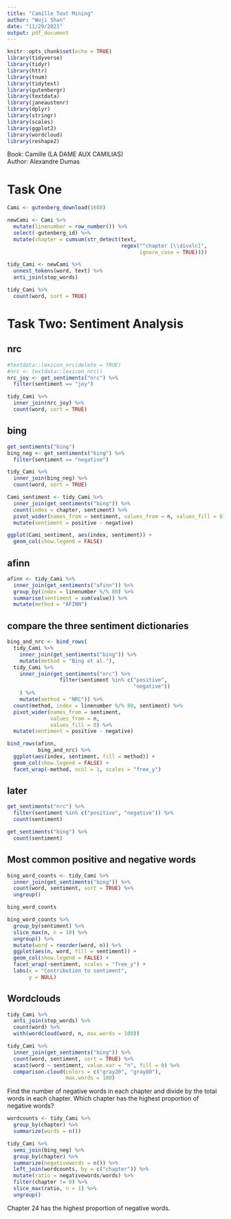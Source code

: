 ```yaml
---
title: "Camille Text Mining"
author: "Wuji Shan"
date: "11/29/2021"
output: pdf_document
---
```


```r
knitr::opts_chunk$set(echo = TRUE)
library(tidyverse)
library(tidyr)
library(httr)
library(tnum)
library(tidytext)
library(gutenbergr)
library(textdata)
library(janeaustenr)
library(dplyr)
library(stringr)
library(scales)
library(ggplot2)
library(wordcloud)
library(reshape2)
```

Book: Camille (LA DAME AUX CAMILIAS)  
Author: Alexandre Dumas  

# Task One
```r
Cami <- gutenberg_download(1608)
```

```r
newCami <- Cami %>%
  mutate(linenumber = row_number()) %>%
  select(-gutenberg_id) %>%
  mutate(chapter = cumsum(str_detect(text, 
                                     regex("^chapter [\\divxlc]",
                                           ignore_case = TRUE))))
```

```r
tidy_Cami <- newCami %>%
  unnest_tokens(word, text) %>%
  anti_join(stop_words)

tidy_Cami %>%
  count(word, sort = TRUE) 
```

# Task Two: Sentiment Analysis

## nrc

```r
#textdata::lexicon_nrc(delete = TRUE)
#nrc <- textdata::lexicon_nrc()
nrc_joy <- get_sentiments("nrc") %>% 
  filter(sentiment == "joy")

tidy_Cami %>%
  inner_join(nrc_joy) %>%
  count(word, sort = TRUE)
```

## bing

```r
get_sentiments("bing")
bing_neg <- get_sentiments("bing") %>% 
  filter(sentiment == "negative")
```

```r
tidy_Cami %>%
  inner_join(bing_neg) %>%
  count(word, sort = TRUE)

Cami_sentiment <- tidy_Cami %>%
  inner_join(get_sentiments("bing")) %>%
  count(index = chapter, sentiment) %>%
  pivot_wider(names_from = sentiment, values_from = n, values_fill = 0) %>% 
  mutate(sentiment = positive - negative)

ggplot(Cami_sentiment, aes(index, sentiment)) +
  geom_col(show.legend = FALSE)
```

## afinn

```r
afinn <- tidy_Cami %>% 
  inner_join(get_sentiments("afinn")) %>% 
  group_by(index = linenumber %/% 80) %>% 
  summarise(sentiment = sum(value)) %>% 
  mutate(method = "AFINN")
```

## compare the three sentiment dictionaries

```r
bing_and_nrc <- bind_rows(
  tidy_Cami %>% 
    inner_join(get_sentiments("bing")) %>%
    mutate(method = "Bing et al."),
  tidy_Cami %>% 
    inner_join(get_sentiments("nrc") %>% 
                 filter(sentiment %in% c("positive", 
                                         "negative"))
    ) %>%
    mutate(method = "NRC")) %>%
  count(method, index = linenumber %/% 80, sentiment) %>%
  pivot_wider(names_from = sentiment,
              values_from = n,
              values_fill = 0) %>% 
  mutate(sentiment = positive - negative)
```

```r
bind_rows(afinn, 
          bing_and_nrc) %>%
  ggplot(aes(index, sentiment, fill = method)) +
  geom_col(show.legend = FALSE) +
  facet_wrap(~method, ncol = 1, scales = "free_y")
```

## later

```r
get_sentiments("nrc") %>% 
  filter(sentiment %in% c("positive", "negative")) %>% 
  count(sentiment)
```

```r
get_sentiments("bing") %>% 
  count(sentiment)
```

## Most common positive and negative words
```r
bing_word_counts <- tidy_Cami %>%
  inner_join(get_sentiments("bing")) %>%
  count(word, sentiment, sort = TRUE) %>%
  ungroup()

bing_word_counts
```

```r
bing_word_counts %>%
  group_by(sentiment) %>%
  slice_max(n, n = 10) %>% 
  ungroup() %>%
  mutate(word = reorder(word, n)) %>%
  ggplot(aes(n, word, fill = sentiment)) +
  geom_col(show.legend = FALSE) +
  facet_wrap(~sentiment, scales = "free_y") +
  labs(x = "Contribution to sentiment",
       y = NULL)
```

## Wordclouds

```r
tidy_Cami %>%
  anti_join(stop_words) %>%
  count(word) %>%
  with(wordcloud(word, n, max.words = 100))
```

```r
tidy_Cami %>%
  inner_join(get_sentiments("bing")) %>%
  count(word, sentiment, sort = TRUE) %>%
  acast(word ~ sentiment, value.var = "n", fill = 0) %>%
  comparison.cloud(colors = c("gray20", "gray80"),
                   max.words = 100)
```

Find the number of negative words in each chapter and divide by the total words in each chapter. 
Which chapter has the highest proportion of negative words?
```r
wordcounts <- tidy_Cami %>%
  group_by(chapter) %>%
  summarize(words = n())

tidy_Cami %>%
  semi_join(bing_neg) %>%
  group_by(chapter) %>%
  summarize(negativewords = n()) %>%
  left_join(wordcounts, by = c("chapter")) %>%
  mutate(ratio = negativewords/words) %>%
  filter(chapter != 0) %>%
  slice_max(ratio, n = 1) %>% 
  ungroup()
```
Chapter 24 has the highest proportion of negative words.
